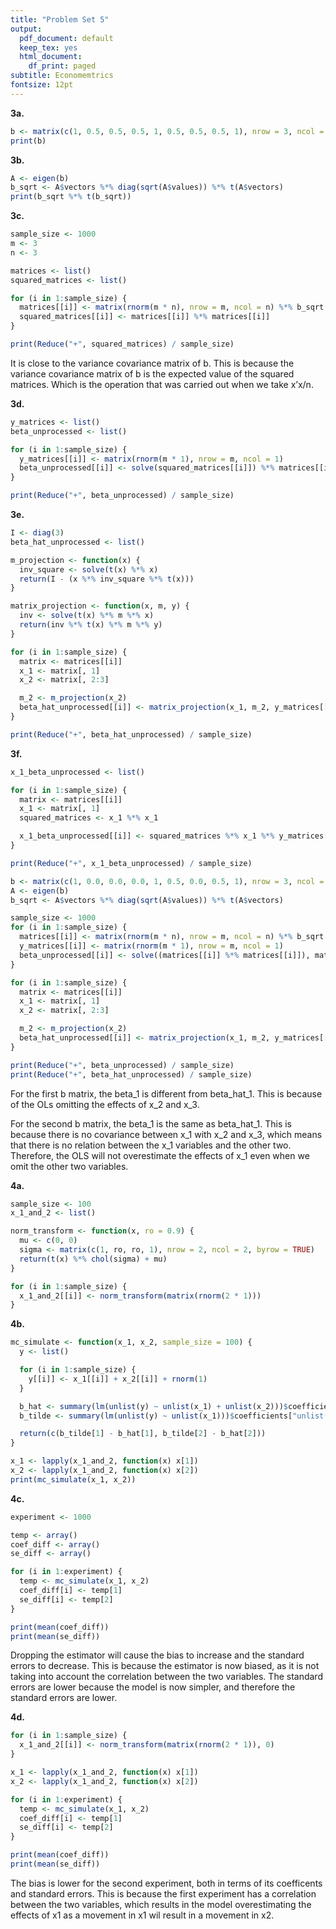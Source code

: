 ```yaml
---
title: "Problem Set 5"
output:
  pdf_document: default
  keep_tex: yes
  html_document:
    df_print: paged
subtitle: Economemtrics 
fontsize: 12pt
---
```


**3a.**

``` r
b <- matrix(c(1, 0.5, 0.5, 0.5, 1, 0.5, 0.5, 0.5, 1), nrow = 3, ncol = 3, byrow = TRUE)
print(b)
```

**3b.**

``` r
A <- eigen(b)
b_sqrt <- A$vectors %*% diag(sqrt(A$values)) %*% t(A$vectors)
print(b_sqrt %*% t(b_sqrt))
```

**3c.**

``` r
sample_size <- 1000
m <- 3
n <- 3

matrices <- list()
squared_matrices <- list()

for (i in 1:sample_size) {
  matrices[[i]] <- matrix(rnorm(m * n), nrow = m, ncol = n) %*% b_sqrt
  squared_matrices[[i]] <- matrices[[i]] %*% matrices[[i]]
}

print(Reduce("+", squared_matrices) / sample_size)
```

It is close to the variance covariance matrix of b. This is because the variance covariance matrix of b is the expected value of the squared matrices. Which is the operation that was carried out when we take x'x/n.

**3d.**

``` r
y_matrices <- list()
beta_unprocessed <- list()

for (i in 1:sample_size) {
  y_matrices[[i]] <- matrix(rnorm(m * 1), nrow = m, ncol = 1)
  beta_unprocessed[[i]] <- solve(squared_matrices[[i]]) %*% matrices[[i]] %*% y_matrices[[i]]
}

print(Reduce("+", beta_unprocessed) / sample_size)
```

**3e.**

``` r
I <- diag(3)
beta_hat_unprocessed <- list()

m_projection <- function(x) {
  inv_square <- solve(t(x) %*% x)
  return(I - (x %*% inv_square %*% t(x)))
}

matrix_projection <- function(x, m, y) {
  inv <- solve(t(x) %*% m %*% x)
  return(inv %*% t(x) %*% m %*% y)
}

for (i in 1:sample_size) {
  matrix <- matrices[[i]]
  x_1 <- matrix[, 1]
  x_2 <- matrix[, 2:3]

  m_2 <- m_projection(x_2)
  beta_hat_unprocessed[[i]] <- matrix_projection(x_1, m_2, y_matrices[[i]])
}

print(Reduce("+", beta_hat_unprocessed) / sample_size)
```

**3f.**

``` r
x_1_beta_unprocessed <- list()

for (i in 1:sample_size) {
  matrix <- matrices[[i]]
  x_1 <- matrix[, 1]
  squared_matrices <- x_1 %*% x_1

  x_1_beta_unprocessed[[i]] <- squared_matrices %*% x_1 %*% y_matrices[[i]]
}

print(Reduce("+", x_1_beta_unprocessed) / sample_size)
```

``` r
b <- matrix(c(1, 0.0, 0.0, 0.0, 1, 0.5, 0.0, 0.5, 1), nrow = 3, ncol = 3, byrow = TRUE)
A <- eigen(b)
b_sqrt <- A$vectors %*% diag(sqrt(A$values)) %*% t(A$vectors)

sample_size <- 1000
for (i in 1:sample_size) {
  matrices[[i]] <- matrix(rnorm(m * n), nrow = m, ncol = n) %*% b_sqrt
  y_matrices[[i]] <- matrix(rnorm(m * 1), nrow = m, ncol = 1)
  beta_unprocessed[[i]] <- solve((matrices[[i]] %*% matrices[[i]]), matrices[[i]] %*% y_matrices[[i]])
}

for (i in 1:sample_size) {
  matrix <- matrices[[i]]
  x_1 <- matrix[, 1]
  x_2 <- matrix[, 2:3]

  m_2 <- m_projection(x_2)
  beta_hat_unprocessed[[i]] <- matrix_projection(x_1, m_2, y_matrices[[i]])
}

print(Reduce("+", beta_unprocessed) / sample_size)
print(Reduce("+", beta_hat_unprocessed) / sample_size)
```

For the first b matrix, the beta_1 is different from beta_hat_1. This is because of the OLs omitting the effects of x_2 and x_3.

For the second b matrix, the beta_1 is the same as beta_hat_1. This is because there is no covariance between x_1 with x_2 and x_3, which means that there is no relation between the x_1 variables and the other two. Therefore, the OLS will not overestimate the effects of x_1 even when we omit the other two variables.

**4a.**

``` r
sample_size <- 100
x_1_and_2 <- list()

norm_transform <- function(x, ro = 0.9) {
  mu <- c(0, 0)
  sigma <- matrix(c(1, ro, ro, 1), nrow = 2, ncol = 2, byrow = TRUE)
  return(t(x) %*% chol(sigma) + mu)
}

for (i in 1:sample_size) {
  x_1_and_2[[i]] <- norm_transform(matrix(rnorm(2 * 1)))
}
```

**4b.**

``` r
mc_simulate <- function(x_1, x_2, sample_size = 100) {
  y <- list()

  for (i in 1:sample_size) {
    y[[i]] <- x_1[[i]] + x_2[[i]] + rnorm(1)
  }

  b_hat <- summary(lm(unlist(y) ~ unlist(x_1) + unlist(x_2)))$coefficients["unlist(x_1)", c("Estimate", "Std. Error")]
  b_tilde <- summary(lm(unlist(y) ~ unlist(x_1)))$coefficients["unlist(x_1)", c("Estimate", "Std. Error")]

  return(c(b_tilde[1] - b_hat[1], b_tilde[2] - b_hat[2]))
}

x_1 <- lapply(x_1_and_2, function(x) x[1])
x_2 <- lapply(x_1_and_2, function(x) x[2])
print(mc_simulate(x_1, x_2))
```

**4c.**

``` r
experiment <- 1000

temp <- array()
coef_diff <- array()
se_diff <- array()

for (i in 1:experiment) {
  temp <- mc_simulate(x_1, x_2)
  coef_diff[i] <- temp[1]
  se_diff[i] <- temp[2]
}

print(mean(coef_diff))
print(mean(se_diff))
```

Dropping the estimator will cause the bias to increase and the standard errors to decrease. This is because the estimator is now biased, as it is not taking into account the correlation between the two variables. The standard errors are lower because the model is now simpler, and therefore the standard errors are lower.

**4d.**

``` r
for (i in 1:sample_size) {
  x_1_and_2[[i]] <- norm_transform(matrix(rnorm(2 * 1)), 0)
}

x_1 <- lapply(x_1_and_2, function(x) x[1])
x_2 <- lapply(x_1_and_2, function(x) x[2])

for (i in 1:experiment) {
  temp <- mc_simulate(x_1, x_2)
  coef_diff[i] <- temp[1]
  se_diff[i] <- temp[2]
}

print(mean(coef_diff))
print(mean(se_diff))
```

The bias is lower for the second experiment, both in terms of its coefficents and standard errors. This is because the first experiment has a correlation between the two variables, which results in the model overestimating the effects of x1 as a movement in x1 wil result in a movement in x2. 
